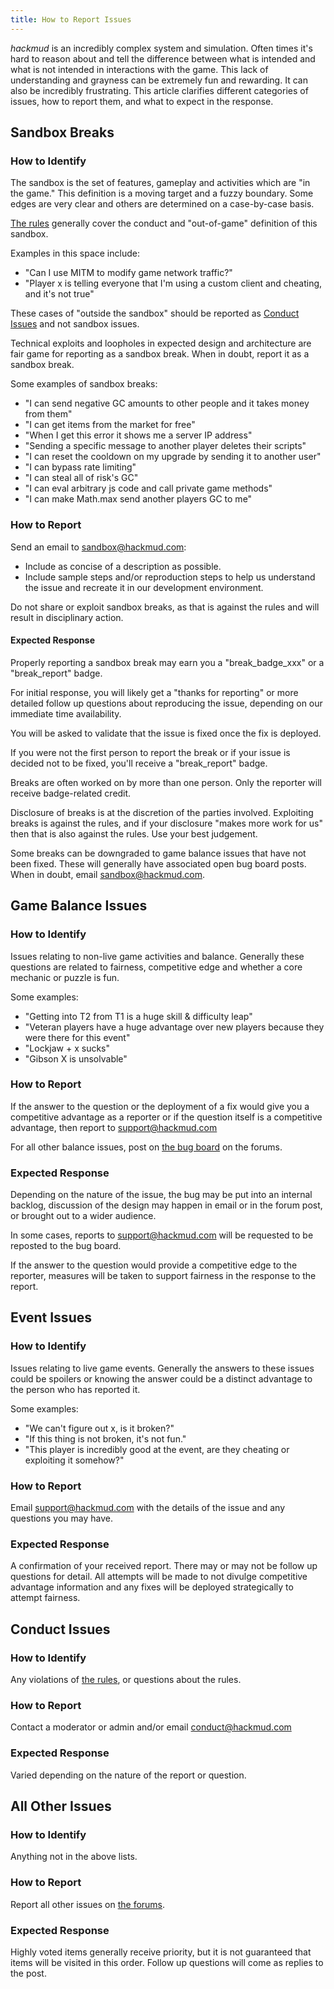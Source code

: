 ```yaml
---
title: How to Report Issues
---
```


*hackmud* is an incredibly complex system and simulation. Often times it's hard to reason about and tell the difference between what is intended and what is not intended in interactions with the game. This lack of understanding and grayness can be extremely fun and rewarding. It can also be incredibly frustrating. This article clarifies different categories of issues, how to report them, and what to expect in the response.


## Sandbox Breaks

### How to Identify

The sandbox is the set of features, gameplay and activities which are "in the game." This definition is a moving target and a fuzzy boundary. Some edges are very clear and others are determined on a case-by-case basis.

[The rules](https://hackmud.com/forums/general_discussion/rules) generally cover the conduct and "out-of-game" definition of this sandbox.

Examples in this space include:
* "Can I use MITM to modify game network traffic?"
* "Player x is telling everyone that I'm using a custom client and cheating, and it's not true"

These cases of "outside the sandbox" should be reported as [Conduct Issues](#conduct-issues) and not sandbox issues.

Technical exploits and loopholes in expected design and architecture are fair game for reporting as a sandbox break. When in doubt, report it as a sandbox break.

Some examples of sandbox breaks:
* "I can send negative GC amounts to other people and it takes money from them"
* "I can get items from the market for free"
* "When I get this error it shows me a server IP address"
* "Sending a specific message to another player deletes their scripts"
* "I can reset the cooldown on my upgrade by sending it to another user"
* "I can bypass rate limiting"
* "I can steal all of risk's GC"
* "I can eval arbitrary js code and call private game methods"
* "I can make Math.max send another players GC to me"

### How to Report

Send an email to [sandbox@hackmud.com](mailto:sandbox@hackmud.com):
* Include as concise of a description as possible.
* Include sample steps and/or reproduction steps to help us understand the issue and recreate it in our development environment.

Do not share or exploit sandbox breaks, as that is against the rules and will result in disciplinary action.

#### Expected Response

Properly reporting a sandbox break may earn you a "break_badge_xxx" or a "break_report" badge.

For initial response, you will likely get a "thanks for reporting" or more detailed follow up questions about reproducing the issue, depending on our immediate time availability.

You will be asked to validate that the issue is fixed once the fix is deployed.

If you were not the first person to report the break or if your issue is decided not to be fixed, you'll receive a "break_report" badge.

Breaks are often worked on by more than one person. Only the reporter will receive badge-related credit.

Disclosure of breaks is at the discretion of the parties involved. Exploiting breaks is against the rules, and if your disclosure "makes more work for us" then that is also against the rules. Use your best judgement.

Some breaks can be downgraded to game balance issues that have not been fixed. These will generally have associated open bug board posts. When in doubt, email [sandbox@hackmud.com](mailto:sandbox@hackmud.com).


## Game Balance Issues

### How to Identify

Issues relating to non-live game activities and balance. Generally these questions are related to fairness, competitive edge and whether a core mechanic or puzzle is fun. 

Some examples:
* "Getting into T2 from T1 is a huge skill & difficulty leap"
* "Veteran players have a huge advantage over new players because they were there for this event"
* "Lockjaw + x sucks"
* "Gibson X is unsolvable"

### How to Report

If the answer to the question or the deployment of a fix would give you a competitive advantage as a reporter or if the question itself is a competitive advantage, then report to [support@hackmud.com](mailto:support@hackmud.com)

For all other balance issues, post on [the bug board](https://hackmud.com/forums/bugs_features_ideas) on the forums.

### Expected Response

Depending on the nature of the issue, the bug may be put into an internal backlog, discussion of the design may happen in email or in the forum post, or brought out to a wider audience.

In some cases, reports to [support@hackmud.com](mailto:support@hackmud.com) will be requested to be reposted to the bug board.

If the answer to the question would provide a competitive edge to the reporter, measures will be taken to support fairness in the response to the report.


## Event Issues

### How to Identify

Issues relating to live game events. Generally the answers to these issues could be spoilers or knowing the answer could be a distinct advantage to the person who has reported it.

Some examples:
* "We can't figure out x, is it broken?"
* "If this thing is not broken, it's not fun."
* "This player is incredibly good at the event, are they cheating or exploiting it somehow?"

### How to Report

Email [support@hackmud.com](mailto:support@hackmud.com) with the details of the issue and any questions you may have.

### Expected Response

A confirmation of your received report. There may or may not be follow up questions for detail. All attempts will be made to not divulge competitive advantage information and any fixes will be deployed strategically to attempt fairness.


## Conduct Issues

### How to Identify

Any violations of [the rules](https://hackmud.com/forums/general_discussion/rules), or questions about the rules.

### How to Report

Contact a moderator or admin and/or email [conduct@hackmud.com](mailto:conduct@hackmud.com)

### Expected Response

Varied depending on the nature of the report or question.


## All Other Issues

### How to Identify

Anything not in the above lists.

### How to Report

Report all other issues on [the forums](https://hackmud.com/forums/bugs_features_ideas).

### Expected Response

Highly voted items generally receive priority, but it is not guaranteed that items will be visited in this order. Follow up questions will come as replies to the post.
